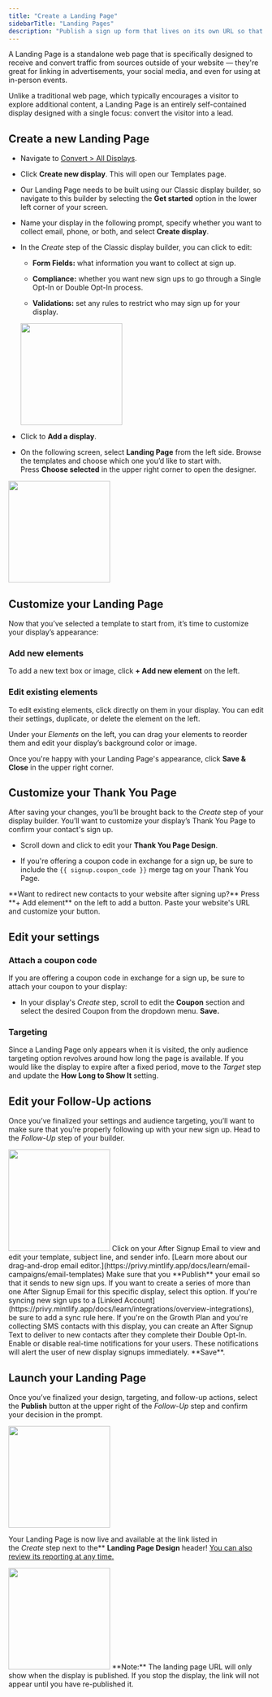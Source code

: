 ```yaml
---
title: "Create a Landing Page"
sidebarTitle: "Landing Pages"
description: "Publish a sign up form that lives on its own URL so that you can grow your list from anywhere."
---
```


A Landing Page is a standalone web page that is specifically designed to receive and convert traffic from sources outside of your website — they're great for linking in advertisements, your social media, and even for using at in-person events.&#x20;

Unlike a traditional web page, which typically encourages a visitor to explore additional content, a Landing Page is an entirely self-contained display designed with a single focus: convert the visitor into a lead.

## Create a new Landing Page

* Navigate to [Convert > All Displays](https://dashboard.privy.com/displays).

* Click **Create new display**. This will open our Templates page.

* Our Landing Page needs to be built using our Classic display builder, so navigate to this builder by selecting the **Get started** option in the lower left corner of your screen.

* Name your display in the following prompt, specify whether you want to collect email, phone, or both, and select **Create display**.

* In the *Create* step of the Classic display builder, you can click to edit:

  * **Form Fields:** what information you want to collect at sign up.

  * **Compliance:** whether you want new sign ups to go through a Single Opt-In or Double Opt-In process.

  * **Validations:** set any rules to restrict who may sign up for your display.

  <img height="200" src="/images/displays/legacy-form-fields.png" />

* Click to **Add a display**.

* On the following screen, select **Landing Page** from the left side. Browse the templates and choose which one you’d like to start with. Press **Choose selected** in the upper right corner to open the designer.

<img height="200" src="/images/displays/lp-customize.gif" />

## Customize your Landing Page

Now that you’ve selected a template to start from, it’s time to customize your display’s appearance:

### Add new elements

To add a new text box or image, click **+ Add new element** on the left.

### Edit existing elements

To edit existing elements, click directly on them in your display. You can edit their settings, duplicate, or delete the element on the left.

Under your *Elements* on the left, you can drag your elements to reorder them and edit your display’s background color or image.

Once you're happy with your Landing Page's appearance, click **Save & Close** in the upper right corner.

## Customize your Thank You Page

After saving your changes, you’ll be brought back to the *Create* step of your display builder. You’ll want to customize your display’s Thank You Page to confirm your contact's sign up.

* Scroll down and click to edit your **Thank You Page Design**.

* If you're offering a coupon code in exchange for a sign up, be sure to include the `{{ signup.coupon_code }}` merge tag on your Thank You Page.

<Tip>
  **Want to redirect new contacts to your website after signing up?** Press **+ Add element** on the left to add a button. Paste your website's URL and customize your button.
</Tip>

## Edit your settings

### Attach a coupon code

If you are offering a coupon code in exchange for a sign up, be sure to attach your coupon to your display:

* In your display's *Create* step, scroll to edit the **Coupon** section and select the desired Coupon from the dropdown menu. **Save.**

### Targeting

Since a Landing Page only appears when it is visited, the only audience targeting option revolves around how long the page is available. If you would like the display to expire after a fixed period, move to the *Target* step and update the **How Long to Show It** setting.

## Edit your Follow-Up actions

Once you’ve finalized your settings and audience targeting, you’ll want to make sure that you’re properly following up with your new sign up. Head to the *Follow-Up* step of your builder.

<img height="200" src="/images/displays/lp-follow-up.png" />

<AccordionGroup>
  <Accordion title="After Signup Email" defaultOpen={false}>
    Click on your After Signup Email to view and edit your template, subject line, and sender info. [Learn more about our drag-and-drop email editor.](https://privy.mintlify.app/docs/learn/email-campaigns/email-templates) Make sure that you **Publish** your email so that it sends to new sign ups.
  </Accordion>

  <Accordion title="Create a series" defaultOpen={false}>
    If you want to create a series of more than one After Signup Email for this specific display, select this option.
  </Accordion>

  <Accordion title="Sync signups" defaultOpen={false}>
    If you're syncing new sign ups to a [Linked Account](https://privy.mintlify.app/docs/learn/integrations/overview-integrations), be sure to add a sync rule here.
  </Accordion>

  <Accordion title="Send Text Message" defaultOpen={false}>
    If you're on the Growth Plan and you're collecting SMS contacts with this display, you can create an After Signup Text to deliver to new contacts after they complete their Double Opt-In.
  </Accordion>

  <Accordion title="Notifications" defaultOpen={false}>
    Enable or disable real-time notifications for your users. These notifications will alert the user of new display signups immediately. **Save**. 
  </Accordion>
</AccordionGroup>

## Launch your Landing Page

Once you’ve finalized your design, targeting, and follow-up actions, select the **Publish** button at the upper right of the *Follow-Up* step and confirm your decision in the prompt. 

<img height="200" src="/images/displays/lp-publish.png" />

Your Landing Page is now live and available at the link listed in the *Create* step next to the** **Landing Page Design** header! [You can also review its reporting at any time.](https://privy.mintlify.app/docs/learn/displays/reporting-overview)

<img height="200" src="/images/displays/lp-in-action.gif" />

<Note>
  **Note:** The landing page URL will only show when the display is published. If you stop the display, the link will not appear until you have re-published it.
</Note>